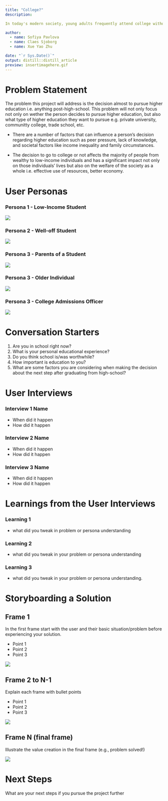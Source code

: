 ```yaml
---
title: "College?"
description:

In today's modern society, young adults frequently attend college without really considering whether it is the best option for them. This projects' focus is on improving people’s decision-making pertaining to educational & career paths and thus increasing efficiency and welfare of our society. 

author:
  - name: Sofiya Pavlova
  - name: Claes Sjoborg
  - name: Xue Yao Zhu

date: "`r Sys.Date()`"
output: distill::distill_article
preview: insertimagehere.gif
---
```


# Problem Statement

 The problem this project will address is the decision almost to pursue higher education i.e. anything post-high-school. This problem will not only focus not only on wether the person decides to pursue higher education, but also what type of higher education they want to pursue e.g. private university, communitty college, trade school, etc.

- There are a number of factors that can influence a person's decision regarding higher education such as peer pressure, lack of knowledge, and societal factors like income inequality and family circumstances.

- The decision to go to college or not affects the majority of people from wealthy to low-income individuals and has a significant impact not only on those individuals’ lives but also on the welfare of the society as a whole i.e.  effective use of resources, better economy. 


# User Personas

### Persona 1  - Low-Income Student

![](petname.png)

### Persona 2 - Well-off Student

![](petname.png)

### Persona 3 - Parents of a Student

![](petname.png)

### Persona 3 - Older Individual

![](petname.png)

### Persona 3 - College Admissions Officer

![](petname.png)

# Conversation Starters

1. Are you in school right now?
2. What is your personal educational experience?
3. Do you think school is/was worthwhile?
4. How important is education to you? 
5. What are some factors you are considering when making the decision about the next step after graduating from high-school?

# User Interviews

### Interview 1 Name

- When did it happen
- How did it happen
 

### Interview 2 Name

- When did it happen
- How did it happen
    
### Interview 3 Name

- When did it happen
- How did it happen
    

# Learnings from the User Interviews

### Learning 1

- what did you tweak in problem or persona understanding

### Learning 2 

- what did you tweak in your problem or persona understanding


### Learning 3

- what did you tweak in your problem or persona understanding. 

# Storyboarding a Solution

## Frame 1

In the first frame start with the user and their basic situation/problem before experiencing your solution. 

- Point 1
- Point 2
- Point 3

![](insertimagehere.gif)




## Frame 2 to N-1

Explain each frame with bullet points

- Point 1
- Point 2
- Point 3

![](insertimagehere.gif)

## Frame N (final frame)

Illustrate the value creation in the final frame (e.g., problem solved!)

![](insertimagehere.gif)


# Next Steps

What are your next steps if you pursue the project further
